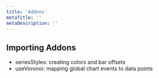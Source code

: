 ```yaml
---
title: 'Addons'
metaTitle: ''
metaDescription: ''
---
```


## Importing Addons

- seriesStyles: creating colors and bar offsets
- useVoronoi: mapping global chart events to data points
